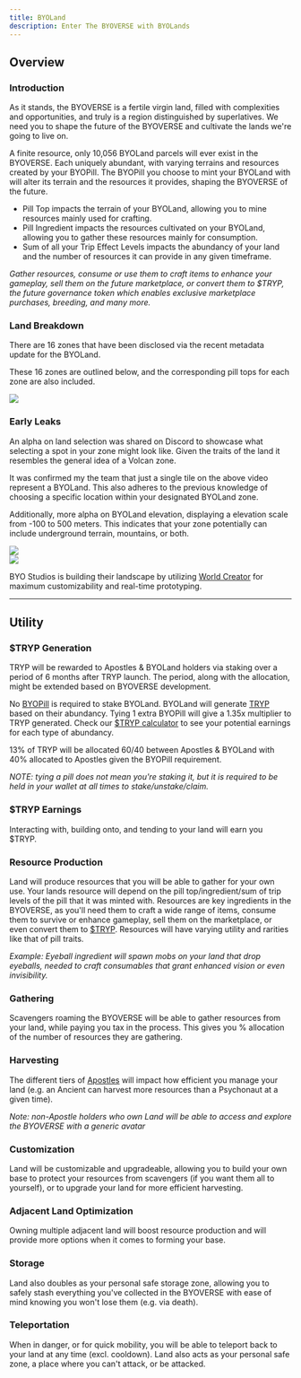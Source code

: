 ```yaml
---
title: BYOLand
description: Enter The BYOVERSE with BYOLands
---
```



<Player src="byoverse.mp4"/>

## Overview

### Introduction

As it stands, the BYOVERSE is a fertile virgin land, filled with complexities and opportunities, and truly is a region distinguished by superlatives. We need you to shape the future of the BYOVERSE and cultivate the lands we're going to live on.

A finite resource, only 10,056 BYOLand parcels will ever exist in the BYOVERSE. Each uniquely abundant, with varying terrains and resources created by your BYOPill. The BYOPill you choose to mint your BYOLand with will alter its terrain and the resources it provides, shaping the BYOVERSE of the future.

- Pill Top impacts the terrain of your BYOLand, allowing you to mine resources mainly used for crafting.
- Pill Ingredient impacts the resources cultivated on your BYOLand, allowing you to gather these resources mainly for consumption.
- Sum of all your Trip Effect Levels impacts the abundancy of your land and the number of resources it can provide in any given timeframe.

*Gather resources, consume or use them to craft items to enhance your gameplay, sell them on the future marketplace, or convert them to $TRYP, the future governance token which enables exclusive marketplace purchases, breeding, and many more.*

### Land Breakdown
There are 16 zones that have been disclosed via the recent metadata update for the BYOLand.

These 16 zones are outlined below, and the corresponding pill tops for each zone are also included.

<Image src="/docs/byoland-zone-breakdown.jpg" description="BYOLand Zone Breakdown by Pill Top" credit="f0xboss" />

### Early Leaks
An alpha on land selection was shared on Discord to showcase what selecting a spot in your zone might look like. Given the traits of the land it resembles the general idea of a Volcan zone.

<Player src="byoland-selection.mp4"/>

It was confirmed my the team that just a single tile on the above video represent a BYOLand. This also adheres to the previous knowledge of choosing a specific location within your designated BYOLand zone.

Additionally, more alpha on BYOLand elevation, displaying a elevation scale from -100 to 500 meters. This indicates that your zone potentially can include underground terrain, mountains, or both. 

<div className="flex gap-x-4 my-12">
  <div className="flex-1">
    <Image src="/docs/byoland-elevation.png" description="Illustrate elevation of BYOLands" />
  </div>
  <div className="flex-1">
    <Image src="/docs/byoland-volcan-example.png" description="BYOLand detailed overview" />
  </div>
</div>

BYO Studios is building their landscape by utilizing [World Creator](https://www.world-creator.com/) for maximum customizability and real-time prototyping.

---

## Utility

### $TRYP Generation
TRYP will be rewarded to Apostles & BYOLand holders via staking over a period of 6 months after TRYP launch. The period, along with the allocation, might be extended based on BYOVERSE development.

No [BYOPill](/docs/byopills) is required to stake BYOLand. BYOLand will generate [TRYP](/docs/tryp) based on their abundancy. Tying 1 extra BYOPill will give a 1.35x multiplier to TRYP generated. Check our [$TRYP calculator](/docs/tryp-calculator#byo-land) to see your potential earnings for each type of abundancy.

13% of TRYP will be allocated 60/40 between Apostles & BYOLand with 40% allocated to Apostles given the BYOPill requirement. 

*NOTE: tying a pill does not mean you're staking it, but it is required to be held in your wallet at all times to stake/unstake/claim.*

### $TRYP Earnings
Interacting with, building onto, and tending to your land will earn you $TRYP.

### Resource Production
Land will produce resources that you will be able to gather for your own use. Your lands resource will depend on the pill top/ingredient/sum of trip levels of the pill that it was minted with. Resources are key ingredients in the BYOVERSE, as you'll need them to craft a wide range of items, consume them to survive or enhance gameplay, sell them on the marketplace, or even convert them to [$TRYP](/docs/tryp/). Resources will have varying utility and rarities like that of pill traits.

*Example: Eyeball ingredient will spawn mobs on your land that drop eyeballs, needed to craft consumables that grant enhanced vision or even invisibility.*

### Gathering
Scavengers roaming the BYOVERSE will be able to gather resources from your land, while paying you tax in the process. This gives you % allocation of the number of resources they are gathering.

### Harvesting
The different tiers of [Apostles](/docs/apostles/) will impact how efficient you manage your land (e.g. an Ancient can harvest more resources than a Psychonaut at a given time). 

*Note: non-Apostle holders who own Land will be able to access and explore the BYOVERSE with a generic avatar*

### Customization
Land will be customizable and upgradeable, allowing you to build your own base to protect your resources from scavengers (if you want them all to yourself), or to upgrade your land for more efficient harvesting.

### Adjacent Land Optimization
Owning multiple adjacent land will boost resource production and will provide more options when it comes to forming your base.

### Storage
Land also doubles as your personal safe storage zone, allowing you to safely stash everything you've collected in the BYOVERSE with ease of mind knowing you won't lose them (e.g. via death).

### Teleportation
When in danger, or for quick mobility, you will be able to teleport back to your land at any time (excl. cooldown). Land also acts as your personal safe zone, a place where you can't attack, or be attacked.